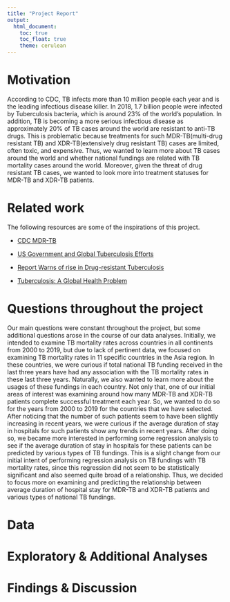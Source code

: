 ```yaml
---
title: "Project Report"
output: 
  html_document:
    toc: true
    toc_float: true
    theme: cerulean
---
```


# Motivation

According to CDC, TB infects more than 10 million people each year and is the leading infectious disease killer. In 2018, 1.7 billion people were infected by Tuberculosis bacteria, which is around 23% of the world's population. In addition, TB is becoming a more serious infectious disease as 
approximately 20% of TB cases around the world are resistant to anti-TB drugs. This is problematic because treatments for such MDR-TB(multi-drug resistant TB) and XDR-TB(extensively drug resistant TB) cases are limited, often toxic, and expensive. Thus, we wanted to learn more about TB cases around the world and whether national fundings are related with TB mortality cases around the world. Moreover, given the threat of drug resistant TB cases, we wanted to look more into treatment statuses for MDR-TB and XDR-TB patients. 


# Related work

The following resources are some of the inspirations of this project. 

* [CDC MDR-TB](https://www.cdc.gov/tb/publications/factsheets/drtb/mdrtb.htm)

* [US Government and Global Tuberculosis Efforts](https://www.kff.org/global-health-policy/fact-sheet/the-u-s-government-and-global-tuberculosis-efforts/)

* [Report Warns of rise in Drug-resistant Tuberculosis](https://www.cidrap.umn.edu/news-perspective/2017/03/report-warns-rise-drug-resistant-tuberculosis)

* [Tuberculosis: A Global Health Problem](https://www.ncbi.nlm.nih.gov/pmc/articles/PMC2980871/pdf/jhpn0028-0111.pdf)


# Questions throughout the project

Our main questions were constant throughout the project, but some additional questions arose in the course of our data analyses. Initially, we intended to examine TB mortality rates across countries in all continents from 2000 to 2019, but due to lack of pertinent data, we focused on examining TB mortality rates in 11 specific countries in the Asia region. In these countries, we were curious if total national TB funding received in the last three years have had any association with the TB mortality rates in these last three years. Naturally, we also wanted to learn more about the usages of these fundings in each country. 
Not only that, one of our initial areas of interest was examining around how many MDR-TB and XDR-TB patients complete successful treatment each year. So, we wanted to do so for the years from 2000 to 2019 for the countries that we have selected. After noticing that the number of such patients seem to have been slightly increasing in recent years, we were curious if the average duration of stay in hospitals for such patients show any trends in recent years. 
After doing so, we became more interested in performing some regression analysis to see if the average duration of stay in hospitals for these patients can be predicted by various types of TB fundings. This is a slight change from our initial intent of performing regression analysis on TB fundings with TB mortality rates, since this regression did not seem to be statistically significant and also seemed quite broad of a relationship. Thus, we decided to focus more on examining and predicting the relationship between average duration of hospital stay for MDR-TB and XDR-TB patients and various types of national TB fundings. 

# Data

# Exploratory & Additional Analyses

# Findings & Discussion